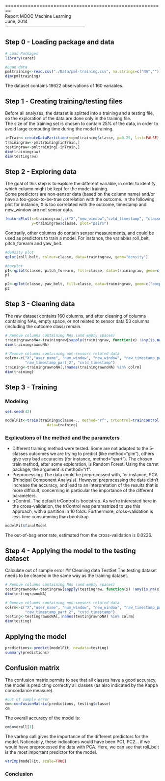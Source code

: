 ========================================================  
Report MOOC Machine Learning  
June, 2014  
--------------------------------------------------------    

## Step 0 - Loading package and data


```r
# Load Packages
library(caret)

#Load data
pmltraining<-read.csv("./Data/pml-training.csv", na.strings=c("NA","")) # transform empty space to NAs
dim(pmltraining)

```

The dataset contains 19622 observations of 160 variables.  

## Step 1 - Creating training/testing files  
Before all analyses, the dataset is splitted into a training and a testing file, so the exploration of the data are done only in the training file.  
The size of the training set is chosen to contain 25% of the data, in order to avoid large computing time during the model training.  

```r
inTrain<-createDataPartition(y=pmltraining$classe, p=0.25, list=FALSE) # 25% of the data in training
trainingraw<-pmltraining[inTrain,]
testingraw<-pmltraining[-inTrain,]
dim(trainingraw)
dim(testingraw)
```

## Step 2 - Exploring data

The goal of this step is to explore the different variable, in order to identify which column might be kept for the model training.  
Some predictors are non-sensor data (based on the column name)
and/or have a too-good-to-be-true correlation with the outcome. In the following plot for instance,
X is too correlated with the outcome, timestamp and new_window are not sensor data.  

```r
featurePlot(x=trainingraw[,c("X","new_window","cvtd_timestamp", "classe")],
            y=trainingraw$classe, plot="pairs")
```

Contrarily, other columns do contain sensor measurements, and could be used as predictors to train a model.  For instance, the variables roll_belt, pitch_forearm and yaw_belt.  

```r

#density plot
qplot(roll_belt, colour=classe, data=trainingraw, geom="density")
```

```r
#boxplot
p1<-qplot(classe, pitch_forearm, fill=classe, data=trainingraw, geom=c("boxplot", "jitter"))
p1
```

```r
p2<-qplot(classe, yaw_belt, fill=classe, data=trainingraw, geom=c("boxplot", "jitter"))
p2
```
## Step 3  - Cleaning data
The raw dataset contains 160 columns, and after cleaning of columns containing NAs, empty space, or not related to sensor data
53 columns (including the outcome class) remain.

```r
# Remove columns containing NAs (and empty spaces)
trainingrawnoNA<-trainingraw[sapply(trainingraw, function(x) !any(is.na(x)))]
dim(trainingrawnoNA)

# Remove columns containing non-sensors related data
colrm<-c("X","user_name", "num_window", "new_window", "raw_timestamp_part_1",
         "raw_timestamp_part_2", "cvtd_timestamp")
training<-trainingrawnoNA[,!names(trainingrawnoNA) %in% colrm]
dim(training)
```

## Step 3 - Training

### Modeling
```r
set.seed(42)

modelFit<-train(training$classe~., method="rf", trControl=trainControl(method="cv", number=10),
                   data=training)

```

### Explications of the method and the parameters
* Different training method were tested. Some are not adapted to the 5-classes outcomes we are trying to predict (like method="glm"), others give very bad accuracies (for instance, method="rpart"). The chosen train method, after some exploration, is Random Forest. Using the carret package, the argument is method="rf".  
* Preprocessing. The data could be preprocessed with, for instance, PCA (Principal Component Analysis). However, preprocessing the data didn't increase the accuracy, and lead to an interpretation of the results that is more difficult, concerning in particular the importance of the different parameters.
* trControl. The default trControl is bootstrap. As we're interested here in the cross-validation, the trControl was paramatrized to use this approach, with a partition in 10 folds. Furthermore, cross-validation is less time consumming than bootstrap.  



```r
modelFit$finalModel
```
The out-of-bag error rate, estimated from the cross-validation is 0.0226.  


## Step 4 - Applying the model to the testing dataset
Calculate out of sample error
## Cleaning data TestSet
The testing dataset needs to be cleaned in the same way as the training dataset.  
```r
# Remove columns containing NAs (and empty spaces)
testingrawnoNA<-testingraw[sapply(testingraw, function(x) !any(is.na(x)))]
dim(testingrawnoNA)

# Remove columns containing non-sensors related data
colrm<-c("X","user_name", "num_window", "new_window", "raw_timestamp_part_1",
         "raw_timestamp_part_2", "cvtd_timestamp")
testing<-testingrawnoNA[,!names(testingrawnoNA) %in% colrm]
dim(testing)
```

## Applying the model
```r
predictions<-predict(modelFit, newdata=testing)
summary(predictions)

```

## Confusion matrix
The confusion matrix permits to see that all classes have a good accuracy, the model is predicting correctly all classes (as also indicated by the Kappa concordance measure).   
```r
#out of sample error
cm<-confusionMatrix(predictions, testing$classe)
cm
```
The overall accuracy of the model is:  
```r
cm$overall[1]
```


The varImp call gives the importance of the different predictors for the model. Noticeabily, these indications would have been PC1, PC2... if we would have preprocessed the data with PCA. Here, we can see that roll_belt is the most important predictor for the model.
```r
varImp(modelFit, scale=TRUE)
```

### Conclusion


